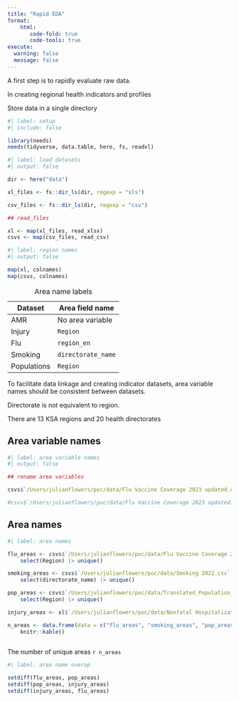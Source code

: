 ```yaml
---
title: "Rapid EDA"
format: 
    html: 
       code-fold: true
       code-tools: true
execute: 
  warning: false
  message: false
---
```


A first step is to rapidly evaluate raw data.

In creating regional health indicators and profiles

Store data in a single directory

```r
#| label: setup
#| include: false

library(needs)
needs(tidyverse, data.table, here, fs, readxl)

```

```r
#| label: load datasets
#| output: false

dir <- here("data")

xl_files <- fs::dir_ls(dir, regexp = "xls")

csv_files <- fs::dir_ls(dir, regexp = "csv")

## read_files 

xl <- map(xl_files, read_xlsx)
csvs <- map(csv_files, read_csv)

```

```r
#| label: region names
#| output: false

map(xl, colnames)
map(csvs, colnames)

```

| Dataset     | Area field name    |
|-------------|--------------------|
| AMR         | No area variable   |
| Injury      | `Region`           |
| Flu         | `region_en`        |
| Smoking     | `directorate_name` |
| Populations | `Region`           |

: Area name labels

To facilitate data linkage and creating indicator datasets, area variable names should be consistent between datasets.

Directorate is not equivalent to region.

There are 13 KSA regions and 20 health directorates

## Area variable names

```r
#| label: area variable names
#| output: false

## rename area variables

csvs$`/Users/julianflowers/poc/data/Flu Vaccine Coverage 2023 updated.csv` <- rename(csvs$`/Users/julianflowers/poc/data/Flu Vaccine Coverage 2023 updated.csv`, Region = region_en)

#csvs$`/Users/julianflowers/poc/data/Flu Vaccine Coverage 2023 updated.csv`

```

## Area names

```r
#| label: area names

flu_areas <- csvs$`/Users/julianflowers/poc/data/Flu Vaccine Coverage 2023 updated.csv` |>
    select(Region) |> unique()

smoking_areas <- csvs$`/Users/julianflowers/poc/data/Smoking 2022.csv` |>
    select(directorate_name) |> unique()

pop_areas <- csvs$`/Users/julianflowers/poc/data/Translated_Population_Data_with_Governorates.csv` |>
    select(Region) |> unique()

injury_areas <- xl$`/Users/julianflowers/poc/data/Nonfatal Hospitalizations for Injuries data 2023 (8-7-2024).xlsx` |> select(Region) |> unique()

n_areas <- data.frame(data = c("flu_areas", "smoking_areas", "pop_areas", "injury_areas"), no_areas = map_dbl(list(flu_areas, smoking_areas, pop_areas, injury_areas), nrow), area_type = c("region", "directorate", "region", "region")) |>
    knitr::kable()
    

```

The number of unique areas `r n_areas`

```r
#| label: area name overap

setdiff(flu_areas, pop_areas)
setdiff(pop_areas, injury_areas)
setdiff(injury_areas, flu_areas)

```

